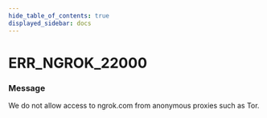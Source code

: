 ```yaml
---
hide_table_of_contents: true
displayed_sidebar: docs
---
```



# ERR_NGROK_22000

### Message

We do not allow access to ngrok.com from anonymous proxies such as Tor.

<ErrorDetails error="err_ngrok_22000" />

